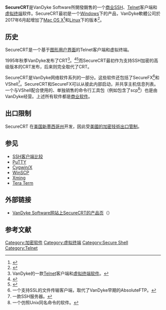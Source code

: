 {{NoteTA|G1=IT}}
{{Infobox software
| name                   = SecureCRT
| logo                   = 
| screenshot             =
| caption                =
| developer              = [http://www.vandyke.com VanDyke Software]
| released               = {{Start date and age|1995|10|04}}
| latest_release_version = 9.0.0
| latest_release_date    = {{release date and age|2021|2|18}}
| platform               = [[Windows|Windows]]、[[Mac_OS_X|Mac OS X]]、[[Linux|Linux]]、[[Unix|Unix]]
| status                 = 活跃
| genre                  = [[虚拟终端|虚拟终端]]
| license                = [[专有软件|专有]]
| website                = [http://www.vandyke.com/products/securecrt/index.html VanDyke软件股份有限公司]
}}<!-- Release info here: https://www.vandyke.com/products/securecrt/history.txt -->
'''SecureCRT'''是VanDyke Software所開發銷售的一个[[商业软件|商业]][[Secure_Shell|SSH]]、[[Telnet|Telnet]]客户端和[[虚拟终端|虚拟终端]]软件。SecureCRT最初是一个[[Windows|Windows]]下的产品，VanDyke軟體公司於2017年6月起增加了[[Mac_OS_X|Mac OS X]]<ref>{{cite web|title=SecureCRT® for Mac OS X|url=http://www.vandyke.com/products/securecrt/mac_osx.html|publisher=VanDyke Software, Inc.|accessdate=2014-06-30|archive-date=2014-06-30|archive-url=https://web.archive.org/web/20140630114342/http://vandyke.com/products/securecrt/mac_osx.html|dead-url=no}}</ref>和[[Linux|Linux]]下的版本<ref>{{cite web|title=Press Release: SecureCRT 6.7|url=http://www.vandyke.com/aboutus/news/pressreleases/securecrt/securecrt67.html|publisher=VanDyke Software, Inc.|accessdate=2014-06-30|archive-date=2016-03-06|archive-url=https://web.archive.org/web/20160306062511/https://www.vandyke.com/aboutus/news/pressreleases/securecrt/securecrt67.html|dead-url=no}}</ref>。

== 历史 ==
SecureCRT是一个基于[[图形用户界面|图形用户界面]]的Telnet客户端和虚拟终端。

1995年秋季VanDyke发布了CRT<ref>VanDyke的一款[[Telnet|Telnet]]客户端和[[虚拟终端|虚拟终端]][[软件|软件]]。</ref>。<ref>{{cite web|title=Company Background|url=http://www.vandyke.com/aboutus/company/index.html|publisher=VanDyke Software, Inc.|accessdate=2014-06-30|archive-date=2014-06-29|archive-url=https://web.archive.org/web/20140629064707/http://vandyke.com/aboutus/company/index.html|dead-url=no}}</ref><ref>{{cite web|title=ANNOUNCE: CRT 1.0B4, 32-bit telnet w/ZModem download support|url=http://groups.google.com/group/comp.os.ms-windows.nt.misc/browse_thread/thread/96888f83468a17cf/cc77e0831f193e1?q=vandyke+crt+1.0+%22CRT+1.0%22#0cc77e0831f193e1|publisher=comp.os.ms-windows.nt.misc|accessdate=2014-06-30|date=1995-10-04|archive-date=2012-11-09|archive-url=https://web.archive.org/web/20121109075759/http://groups.google.com/group/comp.os.ms-windows.nt.misc/browse_thread/thread/96888f83468a17cf/cc77e0831f193e1?q=vandyke+crt+1.0+%22CRT+1.0%22#0cc77e0831f193e1|dead-url=no}}</ref>而SecureCRT最初作为支持SSH加密的高级版本的CRT发布，后来则完全取代了CRT。

SecureCRT是VanDyke网络软件系列的一部分。这些软件还包括了SecureFX<ref>一个支持SSL的文件传输客户端，取代了VanDyke早期的AbsoluteFTP。</ref>和VShell<ref>一款SSH服务器。</ref>。SecureCRT和SecureFX可以从彼此内部启动，并共享主机信息列表。一个与VShell配合使用的、单独销售的命令行工具包（例如包含了scp<ref>一个仿照Unix同名命令的软件。</ref>）也是由VanDyke经营。上述所有软件都是[[商业软件|商业软件]]。

== 出口限制 ==
SecureCRT 在[[美国|美国]][[新墨西哥州|新墨西哥州]]开发，因此受[[美國的加密技術出口管制|美國的加密技術出口管制]]。

== 参见 ==
* [[SSH客户端比较|SSH客户端比较]]
* [[PuTTY|PuTTY]]
* [[Cygwin/X|Cygwin/X]]
* [[WinSCP|WinSCP]]
* [[Xming|Xming]]
* [[Tera_Term|Tera Term]]

== 外部链接 ==
* [http://www.vandyke.com/products/securecrt/index.html VanDyke Software网站上SecureCRT的产品页]（{{Wayback|url=http://www.vandyke.com/products/securecrt/index.html |date=20140622220710 }}）

== 参考文献 ==
{{Reflist}}

{{加密软件}}

{{DEFAULTSORT:Securecrt}}
[[Category:加密软件|Category:加密软件]]
[[Category:虚拟终端|Category:虚拟终端]]
[[Category:Secure_Shell|Category:Secure Shell]]
[[Category:Telnet|Category:Telnet]]
